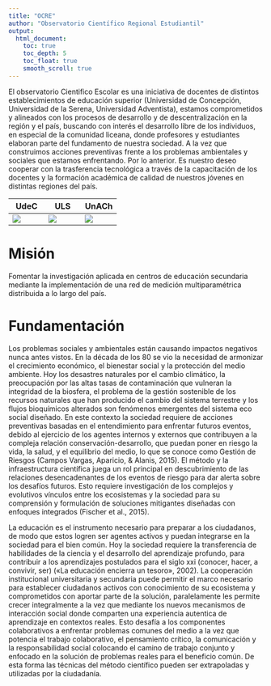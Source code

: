 ```yaml
---
title: "OCRE"
author: "Observatorio Científico Regional Estudiantil"
output:
  html_document:
    toc: true
    toc_depth: 5
    toc_float: true
    smooth_scroll: true
---
```


El observatorio Cientifico Escolar es una iniciativa de docentes de distintos establecimientos de educación superior (Universidad de Concepción, Universidad de la Serena, Universidad Adventista), estamos comprometidos y alineados con los procesos de desarrollo y de descentralización en la región y el país, buscando con interés el desarrollo libre de los individuos, en especial de la comunidad liceana, donde profesores y estudiantes elaboran parte del fundamento de nuestra sociedad. A la vez que construimos acciones preventivas frente a los problemas ambientales y sociales que estamos enfrentando.
Por lo anterior. Es nuestro deseo cooperar con la trasferencia tecnológica a través de la capacitación de los docentes y la formación académica de calidad de nuestros jóvenes en distintas regiones del país.

|UdeC|ULS|UnACh|
|---|---|---|
|![](image/udec-150.png)|![](image/uls-150.png)|![](image/unach-150.png)|

# Misión
Fomentar la investigación aplicada en centros de educación secundaria mediante la implementación de una red de medición multiparamétrica distribuida a lo largo del país. 

# Fundamentación
Los problemas sociales y ambientales están causando impactos negativos nunca antes vistos. En la década de los 80 se vio la necesidad de armonizar el crecimiento económico, el bienestar social y la protección del medio ambiente. Hoy los desastres naturales por el cambio climático, la preocupación por las altas tasas de contaminación que vulneran la
integridad de la biosfera, el problema de la gestión sostenible de los recursos naturales que han producido el cambio del sistema terrestre y los flujos bioquímicos alterados son fenómenos emergentes del sistema eco social diseñado.
En este contexto la sociedad requiere de acciones preventivas basadas en el entendimiento para enfrentar futuros eventos, debido al ejercicio de los agentes internos y externos que contribuyen a la compleja relación conservación-desarrollo, que puedan poner en riesgo la vida, la salud, y el equilibrio del medio, lo que se conoce como Gestión de Riesgos (Campos Vargas, Aparicio, & Alanis, 2015). El método y la infraestructura científica juega un rol
principal en descubrimiento de las relaciones desencadenantes de los eventos de riesgo para dar alerta sobre los desafíos futuros. Esto requiere investigación de los complejos y evolutivos vínculos entre los ecosistemas y la sociedad para su comprensión y formulación de soluciones mitigantes diseñadas con enfoques integrados (Fischer et al., 2015).

La educación es el instrumento necesario para preparar a los ciudadanos, de modo que estos logren ser agentes activos y puedan integrarse en la sociedad para el bien común. Hoy la sociedad requiere la transferencia de habilidades de la ciencia y el desarrollo del aprendizaje profundo, para contribuir a los aprendizajes postulados para el siglo xxi
(conocer, hacer, a convivir, ser) («La educación encierra un tesoro», 2002). La cooperación institucional universitaria y secundaria puede permitir el marco necesario para establecer ciudadanos activos con conocimiento de su ecosistema y comprometidos con aportar parte de la solución, paralelamente les permite crecer integralmente a la vez que mediante los nuevos mecanismos de interacción social donde comparten una experiencia autentica de aprendizaje en contextos reales. Esto desafía a los componentes colaborativos a enfrentar problemas comunes del medio a la vez que potencia el trabajo colaborativo, el pensamiento crítico, la comunicación y la responsabilidad social colocando el camino de trabajo conjunto y enfocado en la solución de problemas reales para el beneficio común. De esta forma las técnicas del método científico pueden ser extrapoladas y utilizadas por la ciudadanía.

